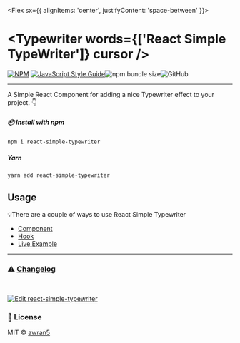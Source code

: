 
<Meta title='Introduction' />

<Flex sx={{ alignItems: 'center', justifyContent: 'space-between' }}>

# <Typewriter words={['React Simple TypeWriter']} cursor />

<GitHubLink />
</Flex>

[![NPM](https://img.shields.io/npm/v/react-simple-typewriter.svg)](https://www.npmjs.com/package/react-simple-typewriter) [![JavaScript Style Guide](https://img.shields.io/badge/code_style-standard-brightgreen.svg)](https://standardjs.com)![npm bundle size](https://img.shields.io/bundlephobia/min/react-simple-typewriter)![GitHub](https://img.shields.io/github/license/awran5/react-simple-typewriter)

---

A Simple React Component for adding a nice Typewriter effect to your project. 👇

##### 📦 Install with npm

```sh
npm i react-simple-typewriter
```

##### Yarn

```sh
yarn add react-simple-typewriter
```

## Usage

💡There are a couple of ways to use React Simple Typewriter

- [Component](?path=/story/usage-component--page)
- [Hook](?path=/story/usage-hook--page)
- [Live Example](?path=/story/examples-typewriter--typewriter)

---

### ⚠️ [Changelog](?path=/story/changelog--page)

<br />

[![Edit react-simple-typewriter](https://codesandbox.io/static/img/play-codesandbox.svg)](https://codesandbox.io/s/react-simple-typewriter-uj8ix?fontsize=14&hidenavigation=1&theme=dark)

### 📝 License

MIT © [awran5](https://github.com/awran5/)
